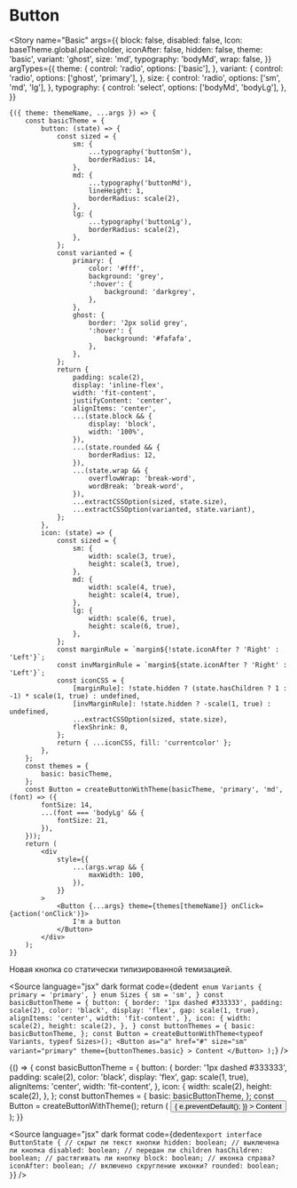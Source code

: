 

<Meta title="Components / Emotion / Button" component={BaseButton} />

# Button

<Story
    name="Basic"
    args={{
        block: false,
        disabled: false,
        Icon: baseTheme.global.placeholder,
        iconAfter: false,
        hidden: false,
        theme: 'basic',
        variant: 'ghost',
        size: 'md',
        typography: 'bodyMd',
        wrap: false,
    }}
    argTypes={{
        theme: {
            control: 'radio',
            options: ['basic'],
        },
        variant: {
            control: 'radio',
            options: ['ghost', 'primary'],
        },
        size: {
            control: 'radio',
            options: ['sm', 'md', 'lg'],
        },
        typography: {
            control: 'select',
            options: ['bodyMd', 'bodyLg'],
        },
    }}
>
    {({ theme: themeName, ...args }) => {
        const basicTheme = {
            button: (state) => {
                const sized = {
                    sm: {
                        ...typography('buttonSm'),
                        borderRadius: 14,
                    },
                    md: {
                        ...typography('buttonMd'),
                        lineHeight: 1,
                        borderRadius: scale(2),
                    },
                    lg: {
                        ...typography('buttonLg'),
                        borderRadius: scale(2),
                    },
                };
                const varianted = {
                    primary: {
                        color: '#fff',
                        background: 'grey',
                        ':hover': {
                            background: 'darkgrey',
                        },
                    },
                    ghost: {
                        border: '2px solid grey',
                        ':hover': {
                            background: '#fafafa',
                        },
                    },
                };
                return {
                    padding: scale(2),
                    display: 'inline-flex',
                    width: 'fit-content',
                    justifyContent: 'center',
                    alignItems: 'center',
                    ...(state.block && {
                        display: 'block',
                        width: '100%',
                    }),
                    ...(state.rounded && {
                        borderRadius: 12,
                    }),
                    ...(state.wrap && {
                        overflowWrap: 'break-word',
                        wordBreak: 'break-word',
                    }),
                    ...extractCSSOption(sized, state.size),
                    ...extractCSSOption(varianted, state.variant),
                };
            },
            icon: (state) => {
                const sized = {
                    sm: {
                        width: scale(3, true),
                        height: scale(3, true),
                    },
                    md: {
                        width: scale(4, true),
                        height: scale(4, true),
                    },
                    lg: {
                        width: scale(6, true),
                        height: scale(6, true),
                    },
                };
                const marginRule = `margin${!state.iconAfter ? 'Right' : 'Left'}`;
                const invMarginRule = `margin${state.iconAfter ? 'Right' : 'Left'}`;
                const iconCSS = {
                    [marginRule]: !state.hidden ? (state.hasChildren ? 1 : -1) * scale(1, true) : undefined,
                    [invMarginRule]: !state.hidden ? -scale(1, true) : undefined,
                    ...extractCSSOption(sized, state.size),
                    flexShrink: 0,
                };
                return { ...iconCSS, fill: 'currentcolor' };
            },
        };
        const themes = {
            basic: basicTheme,
        };
        const Button = createButtonWithTheme(basicTheme, 'primary', 'md', (font) => ({
            fontSize: 14,
            ...(font === 'bodyLg' && {
                fontSize: 21,
            }),
        }));
        return (
            <div
                style={{
                    ...(args.wrap && {
                        maxWidth: 100,
                    }),
                }}
            >
                <Button {...args} theme={themes[themeName]} onClick={action('onClick')}>
                    I'm a button
                </Button>
            </div>
        );
    }}
</Story>

Новая кнопка со статически типизированной темизацией.

<Source
    language="jsx"
    dark
    format
    code={dedent`
        enum Variants {
            primary = 'primary',
        }
        enum Sizes {
            sm = 'sm',
        }
        const basicButtonTheme = {
            button: {
                border: '1px dashed #333333',
                padding: scale(2),
                color: 'black',
                display: 'flex',
                gap: scale(1, true),
                alignItems: 'center',
                width: 'fit-content',
            },
            icon: {
                width: scale(2),
                height: scale(2),
            },
        }
        const buttonThemes = {
            basic: basicButtonTheme,
        };
        const Button = createButtonWithTheme<typeof Variants, typeof Sizes>();
            <Button
                as="a"
                href="#"
                size="sm"
                variant="primary"
                theme={buttonThemes.basic}
            >
                Content
            </Button>
        );`}
/>

<Story name="Example">
    {() => {
        const basicButtonTheme = {
            button: {
                border: '1px dashed #333333',
                padding: scale(2),
                color: 'black',
                display: 'flex',
                gap: scale(1, true),
                alignItems: 'center',
                width: 'fit-content',
            },
            icon: {
                width: scale(2),
                height: scale(2),
            },
        };
        const buttonThemes = {
            basic: basicButtonTheme,
        };
        const Button = createButtonWithTheme();
        return (
            <Button
                as="a"
                href="#"
                size="sm"
                variant="primary"
                theme={buttonThemes.basic}
                Icon={baseTheme.global.placeholder}
                onClick={(e) => {
                    e.preventDefault();
                }}
            >
                Content
            </Button>
        );
    }}
</Story>

<Source
    language="jsx"
    dark
    format
    code={dedent`
        export interface ButtonState {
            // скрыт ли текст кнопки
            hidden: boolean;
            // выключена ли кнопка
            disabled: boolean;
            // передан ли children
            hasChildren: boolean;
            // растягивать ли кнопку
            block: boolean;
            // иконка справа?
            iconAfter: boolean;
            // включено скругление иконки?
            rounded: boolean;
        }
    `}
/>
